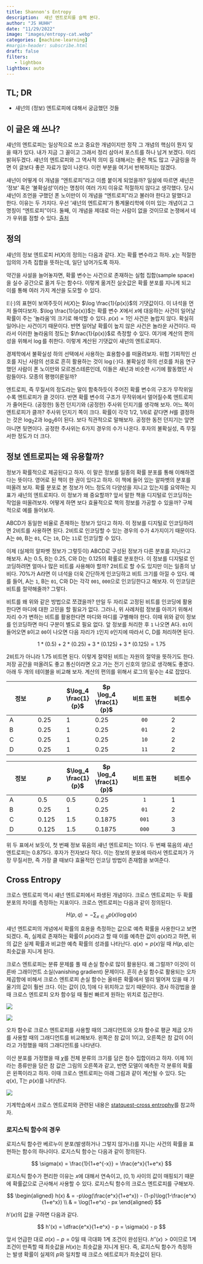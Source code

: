 ```yaml
---
title: Shannon's Entropy
description:  섀넌 엔트로피를 슬쩍 본다. 
author: "JS HUHH"
date: "11/29/2022"
image: "images/entropy-cat.webp"
categories: [machine-learning]
#margin-header: subscribe.html
draft: false
filters:
   - lightbox
lightbox: auto
---
```


## TL; DR

- 섀넌의 (정보) 엔트로피에 대해서 궁금했던 것들

## 이 글은 왜 쓰나?

섀넌의 엔트로피는 일상적으로 쓰고 중요한 개념이지만 정작 그 개념의 핵심이 뭔지 잊을 때가 있다. 내가 지금 그 꼴이고 그래서 정리 삼아서 포스트를 하나 남겨 보겠다. 미리 밝혀두겠다. 섀넌의 엔트로피와 그 역사적 의미 등 대해서는 좋은 책도 많고 구글링을 하면 이 글보다 좋은 자료가 많이 나온다. 이런 부분을 여기서 반복하지는 않겠다. 

:::{.column-margin}
섀넌이 어떻게 이 개념을 "엔트로피"라고 이름 붙이게 되었을까? 일설에 따르면 섀넌은 '정보' 혹은 '불확실성'이라는 명칭이 여러 가지 이유로 적절하지 않다고 생각했다. 당시 섀넌이 조언을 구했던 폰 노이만이 이 개념을 "엔트로피"라고 불러야 한다고 말했다고 한다. 이유는 두 가지다. 우선 '섀넌의 엔트로피'가 통계물리학에 이미 있는 개념이고 그 명칭이 "엔트로피"이다. 둘째, 이 개념을 제대로 아는 사람이 없을 것이므로 논쟁에서 네가 우위를 점할 수 있다. [츌처](https://mathoverflow.net/questions/403036/john-von-neumanns-remark-on-entropy)
:::

## 정의

섀넌의 정보 엔트로피 $H(X)$의 정의는 다음과 같다. $X$는 확률 변수라고 하자. $\chi$는 적절한 임의의 가측 집합을 뜻하는데, 일단 넘어가도록 하자.

:::{.column-margin}
약간을 사설을 늘어놓자면, 확률 변수는 사건으로 존재하는 실험 집합(sample space)을 실수 공간으로 옮겨 두는 함수다. 이렇게 옮겨진 실숫값은 확률 분포를 지니게 되고 이를 통해 여러 가지 계산을 도모할 수 있다. 
:::

\begin{align*}
H(X) &=  \sum_{x \in \chi} p(x) \log \dfrac{1}{p(x)} = -\sum_{x \in \chi} p(x) \log p(x) \\ 
     & = \mathbb E [\dfrac{1}{\log p(x)}] = - \mathbb E [\log p(x)]\\
\end{align*}

$\mathbb E(\cdot)$의 표현이 보여주듯이 $H(X)$는 $\log \frac{1}{p(x)}$의 기댓값이다. 이 녀석을 먼저 들여다보자. $\log \frac{1}{p(x)}$는 확률 변수 $X$에서 $x$에 대응하는 사건이 일어날 확률이 주는 '놀라움'의 크기로 해석할 수 있다. $p(x)=1$인 사건은 놀랍지 않다. 확실히 일어나는 사건이기 때문이다. 반면 일어날 확률이 높지 않은 사건은 놀라운 사건이다. 따라서 이러한 놀라움의 정도는 $\frac{1}{p(x)}$로 측정할 수 있다. 여기에 계산의 편의성을 위해서 $\log$를 취한다. 이렇게 계산된 기댓값이 섀넌의 엔트로피다. 

:::{.column-margin}
경제학에서 불확실성 하의 선택에서 사용하는 효용함수를 떠올려보자. 위험 기피적인 선호를 지닌 사람의 선호로 흔히 활용하는 것이 $\log(\cdot)$다. 불확실성 하의 선호를 처음 연구했던 사람이 폰 노이만와 모르겐스테른인데, 이들은 섀넌과 비슷한 시기에 활동했던 사람들이다. 모종의 평행이론일까? 
:::

엔트로피, 즉 무질서의 정도라는 말이 함축하듯이 주어진 확률 변수의 구조가 무작위일수록 엔트로피가 클 것이다. 반면 확률 변수의 구조가 무작위에서 멀어질수록 엔트로피가 줄어든다. (공정한) 동전 던지기와 (공정한) 주사위 던지기를 생각해 보자. 어느 쪽이 엔트로피가 클까? 주사위 던지기 쪽이 크다. 확률이 각각 1/2, 1/6로 같다면 $H$를 결정하는 것은 $\log_{2} {2}$과 $\log_{2} {6}$이 된다. 보다 직관적으로 말해보자. 공정한 동전 던지기는 앞면 아니면 뒷면이다. 공정한 주사위는 6가지 경우의 수가 나온다. 후자의 불확실성, 즉 무질서한 정도가 더 크다. 

## 정보 엔트로피는 왜 유용할까? 

정보가 확률적으로 제공된다고 하자. 이 말은 정보를 일종의 확률 분포를 통해 이해하겠다는 뜻이다. 영어로 된 책이 한 권이 있다고 하자. 이 책에 들어 있는 알파벳의 분포를 떠올려 보자. 확률 분포로 본 정보가 어느 정도의 다양성을 지니고 있는지를 요약하는 지표가 섀넌의 엔트로피다. 이 정보가 왜 중요할까? 앞서 말한 책을 디지털로 인코딩하는 작업을 떠올려보자. 어떻게 하면 보다 효율적으로 책의 정보를 가공할 수 있을까? 구체적으로 예를 들어보자. 

ABCD가 동일한 비율로 존재하는 정보가 있다고 하자. 이 정보를 디지털로 인코딩하려면 2비트를 사용하면 된다. 2비트로 인코딩할 수 있는 경우의 수가 4가지이기 때문이다. A는 `00`, B는 `01`, C는 `10`, D는 `11`로 인코딩할 수 있다.

이제 (실제의 알파벳 정보가 그렇듯이) ABCD로 구성된 정보가 다른 분포를 지닌다고 해보자. A는 0.5, B는 0.25, C와 D는 0.125의 확률로 분포한다. 이 정보를 디지털로 인코딩하려면 얼마나 많은 비트를 사용해야 할까? 2비트로 할 수도 있지만 이는 일종의 낭비다. 70%가 A라면 이 녀석을 더욱 간단하게 인코딩하고 비트 크기를 아낄 수 있다. 예를 들어, A는 `1`, B는 `01`, C와 D는 각각 `001`, `000`으로 인코딩한다고 해보자. 이 인코딩은 비트를 절약해줄까? 그렇다. 

:::{.column-margin}
비트를 왜 위와 같은 방법으로 쪼갰을까? 만일 두 자리로 고정된 비트를 인코딩에 활용한다면 마디에 대한 고민을 할 필요가 없다. 그러나, 위 사례처럼 정보를 아끼기 위해서 자리 수가 변하는 비트를 활용한다면 마디와 마디를 구별해야 한다. 이때 위와 같이 정보를 인코딩하면 마디 구분이 별도로 필요 없다. 앞 정보를 처리한 후 `1` 나오면 A다. `01`이 들어오면 `B`이고 `00`이 나오면 다음 자리가 `1`인지 `0`인지에 따라서 C, D를 처리하면 된다. 
:::

$$
1 * (0.5) + 2 * (0.25) + 3 * (0.125) + 3 * (0.125) = 1.75
$$

2비트가 아니라 1.75 비트면 된다. 이렇게 절약된 비트는 자원의 절약을 뜻하기도 한다. 저장 공간을 떠올려도 좋고 통신이라면 오고 가는 전기 신호의 양으로 생각해도 좋겠다. 아래 두 개의 테이블을 비교해 보자. 계산의 편의를 위해서 로그의 밑수는 4로 잡았다. 

| 정보   | $p$ | $\log_4 \frac{1}{p}$  | $p \log_4 \frac{1}{p}$ | 비트 표현  | 비트수  |
|---|---|---|---|:---:|---|
| A | 0.25  | 1  | 0.25  | `00`  | 2 |
| B | 0.25  | 1  | 0.25  | `01`  | 2 |
| C | 0.25  | 1  | 0.25  | `10`  | 2 |
| D | 0.25  | 1  | 0.25  | `11`  | 2 |


| 정보   | $p$ | $\log_4 \frac{1}{p}$  | $p \log_4 \frac{1}{p}$ | 비트 표현  | 비트수  |
|---|---|---|---|:---:|---|
| A | 0.5  | 0.5  | 0.25  | `1`  | 1 |
| B | 0.25  | 1   | 0.25  | `01`  | 2 |
| C | 0.125 | 1.5  | 0.1875  | `001`  | 3 |
| D | 0.125 | 1.5  | 0.1875  | `000`  | 3 |


위 두 표에서 보듯이, 첫 번째 정보 묶음의 섀넌 엔트로피는 1이다. 두 번째 묶음의 섀넌 엔트로피는 0.875다. 후자가 전자보다 작다. 이는 정보의 분포에 따라서 엔트로피가 가장 무질서한, 즉 가장 클 때보다 효율적인 인코딩 방법이 존재함을 보여준다. 

## Cross Entropy

크로스 엔트로피 역시 섀넌 엔트로피에서 파생된 개념이다. 크로스 엔트로피는 두 확률 분포의 차이를 측정하는 지표이다. 크로스 엔트로피는 다음과 같이 정의된다.

$$
H(p,q)=-\sum_{x \in \chi} p(x) \log q(x) 
$$

섀넌 엔트로피의 개념에서 확률의 효용을 측정하는 값으로 예측 확률을 사용한다고 보면 되겠다. 즉, 실제로 존재하는 확률이 $p(x)$라고 할 때 이를 예측한 값이 $q(x)$라고 하면, 위의 값은 실제 확률과 비교한 예측 확률의 성과를 나타난다. $q(x) = p(x)$일 때 $H(p,q)$는 최솟값을 지니게 된다.

크로스 엔트로피는 분류 문제를 풀 때 손실 함수로 많이 활용된다. 왜 그럴까? 이것이 이른바 그래이언트 소실(vanishing gradient) 문제이다. 흔히 손실 함수로 활용되는 오차제곱항에 비해서 크로스 엔트로피 손실 함수는 올바른 확률에서 멀리 떨어져 있을 때 기울기의 값이 훨씬 크다. 이는 값이 $[0,1]$에 다 위치하고 있기 때문이다. 경사 하강법을 쓸 때 크로스 엔트로피 오차 함수일 때 훨씬 빠르게 원하는 위치로 접근한다. 

:::{layout="[[4,-1, 4]]"}
![](./images/grad_entrophy.png)

![](./images/grad_entrophy-2.png)

오차 함수로 크로스 엔트로피를 사용할 때의 그래디언트와 오차 함수로 평균 제곱 오차를 사용할 때의 그래디언트를 비교해보자. 왼쪽은 참 값이 1이고, 오른쪽은 참 값이 0이라고 가정했을 때의 그래디언트를 나타낸다.
:::

이산 분포를 가정했을 때 $\chi$를 전체 분류의 크기를 담은 첨수 집합이라고 하자. 이제 1이라는 종류만을 담은 참 값은 그림의 오른쪽과 같고, 반면 모델이 예측한 각 분류의 확률은 왼쪽이라고 하자. 이때 크로스 엔트로피는 아래 그림과 같이 계산될 수 있다. S는 $q(x)$, T는 $p(x)$를 나타낸다.

:::{layout="[-1,5,-1]"}
![](https://miro.medium.com/v2/resize:fit:882/format:webp/1*rcvGMOuWLMpnNvJ3Oj7fPA.jpeg)
:::

:::{.column-margin}
기계학습에서 크로스 엔트로피와 관련된 내용은 [statquest-cross entrophy](https://www.youtube.com/watch?v=6ArSys5qHAU)를 참고하자. 
:::

### 로지스틱 함수의 경우 

로지스틱 함수란 베르누이 분포(발생하거나 그렇지 않거나)를 지니는 사건의 확률을 표현하는 함수의 하나이다. 로지스틱 함수는 다음과 같이 정의된다.

$$
\sigma(x) = \frac{1}{1+e^{-x}} = \frac{e^x}{1+e^x}
$$

로지스틱 함수가 편리한 이유는 $x$에 대해서 연속이고, $(0,1)$ 사이의 값이 매핑되기 때문에 확률값으로 근사해서 사용할 수 있다. 로지스틱 함수의 크로스 엔트로피를 구해보자. 

$$
\begin{aligned}
h(x) & = -p\log(\frac{e^x}{1+e^x}) - (1-p)\log(1-\frac{e^x}{1+e^x}) \\
	& = \log(1+e^x) - px
\end{aligned}
$$

$h'(x)$의 값을 구하면 다음과 같다. 

$$
h'(x) = \dfrac{e^x}{1+e^x} - p = \sigma(x) - p 
$$

앞서 언급한 대로 $\sigma(x)-p = 0$일 때 극대화 1계 조건이 완성된다. $h''(x) > 0$이므로 1계 조건이 만족할 때 최솟값을 $H(x)$는 최솟값을 지니게 된다. 즉, 로지스틱 함수가 측정하는 발생 확률이 실제의 $p$와 일치할 때 크로스 에트로피가 최솟값이 된다. 

